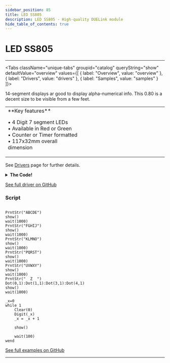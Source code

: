 ```yaml
---
sidebar_position: 85
title: LED SS805
description: LED SS805 - High-quality DUELink module
hide_table_of_contents: true
---
```



# LED SS805

<ImageSection 
  product="lleds805-c"
  tagline="0.80"
/>

---

<Tabs className="unique-tabs" groupid="catalog" queryString="show" defaultValue="overview"
  values={[
    {
        label: "Overview",
        value: "overview"
    },
    {
        label: "Drivers",
        value: "drivers"
    },
    {
        label: "Samples",
        value: "samples"
    }
]}>

<TabItem value="overview">

14-segment displays ar good to display alpha-numerical info. This 0.80 is a decent size to be visible from a few feet.

<table><td width='50%'>
**Key features**

• 4 Digit 7 segment LEDs<br/>
• Available in Red or Green<br/>
• Counter or Timer formatted<br/>
• 117x32mm overall dimension<br/>

</td><td width='50%'>

</td></table>

</TabItem>

<TabItem value="drivers">

See [Drivers](/docs/engine/drivers) page for further details.

<details>
<summary><strong>The Code!</strong></summary>

**LED SS805 Driver**

```text
##### LED SS805 Driver #####
 
fn DVer()
    return 1.0
fend
 
fn Init()
    Dim a1[23] = {2,6,7,8,9,10,11,12,13,14,15,16,17,18,19,24,20,23,1,2,3,4,5} # common pin, first 17 for data, second 4 for scan
    GfxCfg(4, a1, 17, 5, 1)# type 4: seg (8 leds) x 4 digits, 1: buffered x1
    Clear(0)
    Show()  
fend

###### Pixel map ######
#    --1--   --9--
# |4| \3\ |2| /10/ |11|
#    --5--   --12--
# |8| /7/ |6| \13\ |14|
#   --16--   --15--
#######################

Dim a9[]={0b1110011111001001,#0
0b0010010000000000,#1
0b1100110110010001,#2
0b1110110100010001,#3
0b0010110000011000,#4
0b1110100100011001,#5
0b1110100110011001,#6
0b0010010100000001,#7
0b1110110110011001,#8
0b1110110100011001,#9

0b0010110110011001,#A
0b1110110100110011,#B
0b1100000110001001,#C
0b1110010100100011,#D
0b1100100110011001,#E
0b0000100110011001,#F
0b1110100110001001,#G
0b0010110010011000,#H
0b1100000100100011,#I
0b1110010010000000,#J
0b0001001010011000,#K
0b1100000010001000,#L
0b0010011010001100,#M
0b0011010010001100,#N
0b1110010110001001,#O
0b0000110110011001,#P
0b1111010110001001,#Q
0b0001110110011001,#R
0b1110100100011001,#S
0b0000000100100011,#T
0b1110010010001000,#U
0b0000001011001000,#V
0b0011010011001000,#W
0b0001001001000100,#X
0b0000001000100100,#Y
0b1100001101000001,#Z
}
 
fn Seg16(i, c)
    if i > 4 || i <0
        return
    end
    i = 4 - i
    for z in Range(16)
        Pixel(a9[c]&(1<<z),z,i)
    next
 
fend

fn PrntChr(i, c)
    i=4-i
    if c >= '0' && c <='9'
        c = c - '0'
    else 
        if c >='A' && c <= 'Z'
            c = c - 'A'+10
        else
            return
        end
    end
    
    Seg16(i, c)
fend


fn PrntStr(b1)
    l = Len(b1)
    if l > 3
        l=3
    end
    Clear(0)
    for i in Range(Len(b1))
        PrntChr(i, b1[i])
    next

fend

fn Dot(i, v) 
    if i <0 || i>4
     return
    end
    Pixel(v,16,4-i)    
fend
 
fn Digit(n)
    Seg16(0,n%10)
    Seg16(1,(n/10)%10)
    Seg16(2,(n/100)%10)
    Seg16(3,(n/1000)%10)
    Seg16(4,(n/10000)%10)
fend

Init()
 
####################

```

</details>

[See full driver on GitHub](https://github.com/ghi-electronics/duelink-website/tree/main/static/code/drivers)

</TabItem>

<TabItem value="samples">

### Script

```text

PrntStr("ABCDE")
show()
wait(1000)
PrntStr("FGHIJ")
show()
wait(1000)
PrntStr("KLMNO")
show()
wait(1000)
PrntStr("PQRST")
show()
wait(1000)
PrntStr("UVWXY")
show()
wait(1000)
PrntStr("  Z  ")
Dot(0,1):Dot(1,1):Dot(3,1):Dot(4,1)
show()
wait(1000)

_x=0
while 1 
    Clear(0)
    Digit(_x)
    _x = _x + 1
 
    show() 
 
    wait(100) 
wend 

```

[See full examples on GitHub](https://github.com/ghi-electronics/duelink-website/tree/main/static/code/samples)

</TabItem>

</Tabs>

---

<OrderSection
    product="DUELink LED SS805"
    partnumber="GDL-LledS805-C"
    price="$0.00"
/>
